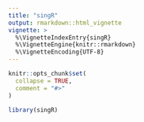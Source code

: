```yaml
---
title: "singR"
output: rmarkdown::html_vignette
vignette: >
  %\VignetteIndexEntry{singR}
  %\VignetteEngine{knitr::rmarkdown}
  %\VignetteEncoding{UTF-8}
---
```


```r
knitr::opts_chunk$set(
  collapse = TRUE,
  comment = "#>"
)
```

```r
library(singR)
```

